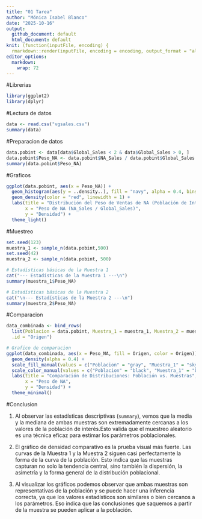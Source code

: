 ```yaml
---
title: "01 Tarea"
author: "Mónica Isabel Blanco"
date: "2025-10-16"
output: 
  github_document: default
  html_document: default
knit: (function(inputFile, encoding) {
  rmarkdown::render(inputFile, encoding = encoding, output_format = "all") })
editor_options: 
  markdown: 
    wrap: 72
---
```


#Librerias
```r
library(ggplot2)
library(dplyr)
```
#Lectura de datos
```r
data <- read.csv("vgsales.csv")
summary(data)
```
#Preparacion de datos
```r
data.pobint <- data[data$Global_Sales < 2 & data$Global_Sales > 0, ]
data.pobint$Peso_NA <- data.pobint$NA_Sales / data.pobint$Global_Sales
summary(data.pobint$Peso_NA)

```
#Graficos
```r
ggplot(data.pobint, aes(x = Peso_NA)) +
  geom_histogram(aes(y = ..density..), fill = "navy", alpha = 0.4, bins = 30) +
  geom_density(color = "red", linewidth = 1) +
  labs(title = "Distribución del Peso de Ventas de NA (Población de Interés)",
       x = "Peso de NA (NA_Sales / Global_Sales)",
       y = "Densidad") +
  theme_light()
```
#Muestreo
```r
set.seed(123)
muestra_1 <- sample_n(data.pobint,500)
set.seed(42)
muestra_2 <- sample_n(data.pobint, 500)

# Estadísticas básicas de la Muestra 1
cat("--- Estadísticas de la Muestra 1 ---\n")
summary(muestra_1$Peso_NA)

# Estadísticas básicas de la Muestra 2
cat("\n--- Estadísticas de la Muestra 2 ---\n")
summary(muestra_2$Peso_NA)
```
#Comparacion
```r
data_combinada <- bind_rows(
  list(Poblacion = data.pobint, Muestra_1 = muestra_1, Muestra_2 = muestra_2),
  .id = "Origen")

# Grafico de comparacion
ggplot(data_combinada, aes(x = Peso_NA, fill = Origen, color = Origen)) +
  geom_density(alpha = 0.4) +
  scale_fill_manual(values = c("Poblacion" = "gray", "Muestra_1" = "skyblue", "Muestra_2" = "salmon")) +
  scale_color_manual(values = c("Poblacion" = "black", "Muestra_1" = "blue", "Muestra_2" = "red")) +
  labs(title = "Comparación de Distribuciones: Población vs. Muestras",
       x = "Peso de NA",
       y = "Densidad") +
  theme_minimal()
```


#Conclusion

1. Al observar las estadísticas descriptivas (`summary`), vemos que la media y la mediana de ambas muestras son extremadamente cercanas a los valores de la población de interés.Esto valida que el muestreo aleatorio es una técnica eficaz para estimar los parámetros poblacionales.

2. El gráfico de densidad comparativo es la prueba visual más fuerte. Las curvas de la Muestra 1 y la Muestra 2 siguen casi perfectamente la forma de la curva de la población. Esto indica que las muestras capturan no solo la tendencia central, sino también la dispersión, la asimetría y la forma general de la distribución poblacional.

3. Al visualizar los gráficos podemos observar que ambas muestras son representativas de la población y se puede hacer una inferencia correcta, ya que los valores estadísticos son similares o bien cercanos a los parámetros. Eso indica que las conclusiones que saquemos a partir de la muestra se pueden aplicar a la población.



